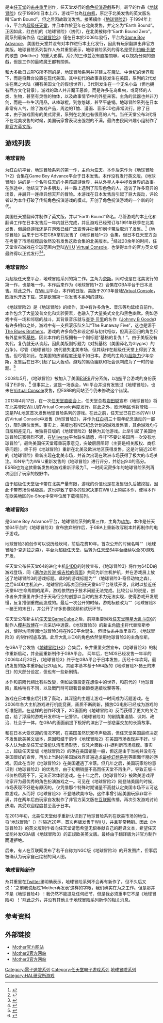 {{refimprove|time=2020-04-29T00:56:35+00:00}}
{{NoteTA
| G1=Games
| 1=zh-cn:列侬; zh-tw:藍儂; zh-hk:連儂;
}}
{{Infobox VG series
| title = 地球冒險系列
| japanese = MOTHER
| english = EarthBound
| image = Mother series logo.png
| caption =
| genre = [[電子角色扮演遊戲|角色扮演]]
| developer = [[Creatures|Ape Inc.]]<br>[[HAL研究所|HAL研究所]]<br>[[1-UP工作室|Brownie Brown]]<br>[[任天堂|任天堂]]<br>東京糸井重里事務所
| publisher = 任天堂
| creator = [[糸井重里|糸井重里]]
| writer = 糸井重里
| artist =
| platform =[[紅白機|紅白機]]<br/>[[超级任天堂|超级任天堂]]<br/>[[Game_Boy_Advance|Game Boy Advance]]<br/>[[Virtual_Console|Virtual Console]]
| platform of origin = 紅白機
| first release version = [[地球冒险|地球冒险]]
| first release date = 1989年7月27日
| latest release version = [[地球冒险3|地球冒险3]]
| latest release date = 2006年4月20日
}}

{{vgsname|地球冒险系列|ja=MOTHER|na=EarthBound|aka=妈妈}}是由[[任天堂|任天堂]]的[[糸井重里|糸井重里]]创作，任天堂发行的[[電子角色扮演遊戲|角色扮演遊戲]]系列。最早的作品《[[地球冒险|地球冒险]]》仅于1989年日本上市，游戏平台為[[红白机|红白机]]，原定于北美发售的英文版名叫“Earth Bound”，但之后因故取消发售。接著續作《[[地球冒险2|地球冒险2]]》于1994年上市，平台為[[超级任天堂|超级任天堂]]，并且本作於翌年在北美发售，并定名为“Earth Bound”。正因如此，红白机的《地球冒险》（初代），在北美被称作“Earth Bound Zero”。而系列最新作品《[[地球冒险3|地球冒险3]]》僅在日本於2006年發行，平台為[[Game_Boy_Advance|Game Boy Advance]]，美国任天堂并没有对本作进行本土化发行，因此有玩家翻譯出非官方美版。地球冒險系列製作人糸井重里表示，地球冒险系列的得名是受到[[约翰·列侬|约翰·列侬]]的歌曲《Mother》的重大影響。系列的三作並沒有直接關聯，可以視為分開的遊戲，但是三作的最終魔王都有關係。

和大多数日式RPG所不同的是，地球冒险系列并非建立在魔法、中世纪的世界观下，而是将舞台设置在现代美国。其中初代的故事直接发生在美国，系列的2代发生在鹰之大陆（拥有美国文化的假想世界），3代则发生在一个无名小岛（但也拥有西方文化背景）。游戏的敌人并非魔王恶兽，而是许多花鸟鱼虫，或奇怪的人类、生物，甚至有灵性的物体，以及故事情节中的外星来客。主角的武器也并非刀剑，而是一些生活用品，从棒球棍，到悠悠球，甚至平底锅。地球冒险系列在日本非常有人气，除了游戏产品，周边的T恤、漫画、音乐CD也非常流行。除了日本，由于游戏固有的美式背景，系列在北美也有很高的人气。当任天堂公布3代将不在北美发售的时候，美国玩家曾表现出强烈的不满，最终由民间兴趣小组制作了[[地球冒险3非官方英文版|非官方英文版]]。

== 游戏列表 ==

=== 地球冒险 ===
{{Main|地球冒险}}

{{vgname|地球冒险|ja=MOTHER|en=EarthBound Beginnings|bold=no|diff=yes}}为红白机平台，地球冒险系列的第一作，主角为[[任天|任天]]。本作后来作为《地球冒险1+2》合集在Game Boy Advance平台于日本发售。本作没有发行英文版。《地球冒险》讲的是一个名叫任天的小男孩周游世界，并从外星人手中拯救世界的故事。在旅途中，他结交了许多朋友，并一路上遇到了形形色色的人，造访了许多奇异的场景，并展开一连串异想天开的冒险。本游戏在日本发售后引起了巨大轰动，评论者认为本作打破了传统角色扮演游戏的模式，开创了角色扮演游戏的一个新的时代。

美国任天堂翻译并制作了英文版，并以“Earth Bound”命名。尽管游戏的本土化和翻译工作在日本发售后一年内就已完成，并且游戏已经预订与1991年秋季在北美发售，但最终游戏还是在游戏已经广泛宣传并批量印刷卡带后取消了发售。<ref>{{Cite web |url=http://www.lostlevels.org/200407/earth-06.shtml |title=Lostlevels.org |accessdate=2014-03-24 |archive-date=2014-01-03 |archive-url=https://web.archive.org/web/20140103183844/http://www.lostlevels.org/200407/earth-06.shtml |dead-url=no }}</ref>《地球冒险》后来于日本在GBA掌机发售了《地球冒险1+2》合集，但日本任天堂方面在考量了市场规模后依然没有发售这款合集的北美版本。<ref name="lostlevels.org">{{Cite web |url=http://www.lostlevels.org/200407/200407-earthbound2.shtml |title=Lostlevels.org |accessdate=2014-03-24 |archive-date=2013-09-10 |archive-url=https://web.archive.org/web/20130910031527/http://www.lostlevels.org/200407/200407-earthbound2.shtml |dead-url=no }}</ref>经过20余年的时间，任天堂宣布游戏在全球范围内登陆[[Wii_U|Wii U]] [[Virtual_Console|Virtual Console]]，也使得本作的官方英文版最终得以正式发行<ref>{{cite web|url=http://kotaku.com/mother-coming-to-wii-u-as-earthbound-beginnings-1711279974|title=Mother Coming To Wii U As Earthbound Beginnings|publisher=''Kotaku''|last=Schreier|first=Jason|date=2015-03-14|accessdate=2015-06-26|archive-date=2015-06-26|archive-url=https://web.archive.org/web/20150626233739/http://kotaku.com/mother-coming-to-wii-u-as-earthbound-beginnings-1711279974|dead-url=no}}</ref><ref>{{cite web|url=http://www.forbes.com/sites/davidthier/2015/06/14/mother-finally-coming-to-virtual-console-as-earthbound-beginnings-nintendo-announces/|title='Mother' Finally Coming To Virtual Console As 'Earthbound: Beginnings,' Nintendo Announces|publisher=''[[Forbes|Forbes]]''|last=Thier|first=Dave|date=2015-06-14|accessdate=2015-06-26|archive-date=2015-06-27|archive-url=https://web.archive.org/web/20150627020727/http://www.forbes.com/sites/davidthier/2015/06/14/mother-finally-coming-to-virtual-console-as-earthbound-beginnings-nintendo-announces/|dead-url=no}}</ref>。

=== 地球冒险2 ===
{{Main|地球冒险2}}

{{vgname|地球冒险2|ja=MOTHER 2|na=EarthBound|bold=no}}为超级任天堂平台，地球冒险系列的第二作，主角为[[奈斯_(遊戲角色)|奈斯]]。同时也是在北美发行的第一作，也是唯一作。本作后来作为《地球冒险1+2》合集在GBA平台于日本发售。除此之外，在[[Wii_U|Wii U]]平台，本作的日版、美版于2013年登陆[[Virtual_Console|Virtual Console]]，欧版也开放下载，这是欧洲第一次发售本系列的游戏。

《地球冒险2》是《地球冒险》的续作，其中有许多角色、音乐等均延续自前作。本作包含了大量波普文化和实验要素，也融入了大量美式文化和黑色幽默。例如游戏中有一场和邻居的战斗，其背景音乐就与[[查克·贝里|查克·贝里]]的名作《[[Johnny_B_Goode|Johnny B Goode]]》有许多相似之处，游戏中有一支摇滚乐队名叫“The Runaway Five”，这也是源于[[The_Blues_Brothers|The Blues Brothers]]。游戏的许多角色和设定都与初代相似，但真正回归的角色只有外星来客[[基格|基格]]。因此本作的日版拥有一个副标题“基格的复仇！”。由于美版没有初代，复仇就无从谈起，因此美版副标题为《对抗基格（美国译名为Giygas）的战争》。尽管《地球冒险》初代错失北美市场，但其续作在超级任天堂上得到了发售。但尽管如此，在美国的热销程度还是不如日本。游戏的主角为[[超能力|超能力]]少年奈斯，发售后在日本引起了巨大轰动。游戏的黑色幽默和社会讽刺成为了一时的话题。<ref name="1UP vapor">{{cite web | url = http://www.1up.com/do/feature?pager.offset=1&cId=3154276 | title = Vapor Trail: Games that never were | author = Cowan, Danny | publisher = [[1UP.com|1UP.com]] | date = 7 February 2007 | accessdate = 2008-04-01 | archive-date = 2015-04-26 | archive-url = https://web.archive.org/web/20150426100703/http://www.1up.com/do/feature?pager.offset=1&cId=3154276 | dead-url = no }}</ref>

2008年5月，《地球冒险》被加入了美国[[ESRB|ESRB]]评分系统，以[[Wii|Wii]]平台游戏的身份获得了E评价。<ref>{{cite web |url=http://www.esrb.org/ratings/search.jsp?titleOrPublisher=Earthbound&rating=E&ratingsCriteria=E&platforms=Wii&platformsCriteria=Wii&searchVersion=compact&content=&searchType=title&contentCriteria=&newSearch.x=0&newSearch.y=0 |title=ESRB Game Ratings search results for "EarthBound" |accessdate=2011-05-28 |archive-url=https://web.archive.org/web/20130127153930/http://www.esrb.org/ratings/search.jsp?titleOrPublisher=Earthbound&rating=E&ratingsCriteria=E&platforms=Wii&platformsCriteria=Wii&searchVersion=compact&content=&searchType=title&contentCriteria=&newSearch.x=0&newSearch.y=0 |archive-date=2013-01-27 |dead-url=yes }}</ref> 但事实上，这是一场误会，Wii平台并没有发售过《地球冒险》，也未在[[Virtual_Console|Virtual Console]]发售，但ESRB的网站至今仍未修改这个错误。

2013年4月17日，在一次[[任天堂直面会|任天堂直面会]]上，任天堂总裁[[岩田聪|岩田聪]]宣布《地球冒险》将在北美登陆[[Wii_U|Wii U]]的Virtual Console再度发行。除此之外，欧洲地区也将登陆——这是PAL地区首次发售地球冒险系列的游戏。在此之前，任天堂已在日本的Wii U的Virtual Console中发售《地球冒险2》，并作为[[红白机|红白机]]三十周年纪念活动的一部分，限时廉价发售。事实上，美版也有NES纪念计划的游戏发售表，其余游戏均与日版相差无几，唯独将日版的《地球冒险2》替换为其他游戏。此举引起了美国地球冒险玩家强烈不满，在[[Miiverse|Miiverse]]平台联名请愿，呼吁“不要让美国再一次没有地球冒险”。最终美国任天堂尊重玩家意见，突破层层阻碍（主要是相关版权、商标等问题），终于将《地球冒险》重新在北美及欧洲地区获得发售。这是时隔近20年的《地球冒险》重新出现在北美市场，并首次出现在欧洲市场获得了极大的市场关注。IGN专门为Wii U重新发售的《地球冒险》进行评分，并给出9.0的高分。ESRB也为这款重新发售的游戏重新评级为T。一时间沉寂多年的地球冒险系列再次回到了玩家的视野中。

由于超级任天堂版卡带在北美产量有限，游戏的价值也是在发售很久后被挖掘，因此卡带市场价格极高。这也导致了更多的玩家决定在Wii U上购买本作，使得本作在欧美地区的e-Shop中常年位居下载榜前列。

=== 地球冒险3 ===
{{Main|地球冒险3}}

{{vgname|地球冒险3|ja=MOTHER 3|na=EarthBound 3|bold=no}}是Game Boy Advance平台，地球冒险系列的第三作，主角为[[琉加|琉加]]。本作是任天堂64平台的《地球冒险3》宣布放弃制作后，于GBA上重新改写剧本并再制作的电子游戏。

地球冒险3的创作可以说历经坎坷，前后花费10年。首次公开的时候名叫“{{lang|ja|マザー３－キマイラの森}}”（地球冒险3-克迈拉之森），平台为超级任天堂，后转为[[任天堂64|任天堂64]]平台继续以全3D游戏开发。

任天堂公布任天堂64的进化主机[[64DD|64DD]]的时候宣布，《地球冒险3》将作为64DD的游戏登场，同《[[塞尔达传说_姆吉拉的假面|塞尔达传说 姆吉拉的假面]]》共同为新主机护航，并在游戏展上放送了地球冒险3的游戏标题。此时的游戏标题为“{{lang|ja|マザー３－奇怪生物の森}}”（地球冒险3-奇怪动物之森）。
之后64DD主机流产，地球冒险3再次回归任天堂64平台继续开发，此时以接近任天堂64生命周期的尾声，游戏依然由于技术问题无法完成。比较公认的说是，创作者糸井重里许多过于天马行空的创意以当时的技术力无法实现，使得游戏开发缓慢，反复推倒重做而造成的。最后一次公开的时候，游戏标题改为“{{lang|ja|マザー３－豚王の最期}}”（地球冒险3－猪王的末日），并公开了许多影像视频和试玩环节。

任天堂公布新主机[[任天堂GameCube|任天堂GameCube]]之后，前期重要游戏[[任天堂明星大乱斗DX|任天堂明星大乱斗DX]]的制作人[[樱井政博|樱井政博]]在一次采访中透露，《地球冒险3》的新主角[[硫卡|硫卡]]将代替奈斯参战，使得坊间传闻地球冒险3将在NGC平台诞生。但很快糸井重里宣布，《地球冒险3》的制作彻底取消。此后大乱斗DX的角色依然使用地球冒险2的主角奈斯。

在GBA平台发售《[[地球冒险1+2|地球冒险1+2]]》合集后，糸井重里突然宣布，《地球冒险3》的制作重新启动，并全面重新制作于GBA平台。
两年后，在NDS已经发售一年半的2006年4月20日，《地球冒险3》终于在GBA平台于日本发售，历经十年坎坷。最终发售的版本重新回归2D画风，其剧本基本基于N64版的《地球冒险3-猪王的末日》的大部分设定，但也有一些新剧情。

本作和前兩代相比有些改變，例如故事設定在想像中的世界，和前代的「地球冒險」風格稍有不同，以及戰鬥時可跟著音樂節奏連續攻擊等等。

游戏在日本推出后引发了轰动，其深邃的主题让游戏一时间成为话题游戏。在2006年各大主机游戏进行机能竞赛，画质不断刷新，播放CG电影已经成为游戏的标准配置。在这样的创作环境下，2D画面的《地球冒险3》反而获得了更大的关注度，给了浮躁的游戏开发市场一记警钟。《地球冒险3》的剧情集温情、讽刺、政治、社会于一体，在GBA的画面前提下极好的演出了一部悲喜交加的长篇故事。

和在日本大受欢迎的情况不同，在美国虽然玩家呼声极高，但任天堂美国最终决定不发售欧美英文版本，原因归结于前作《地球冒险2》在美国市场表现并不好。许多人认为此举任天堂没能认清市场形势，仅凭片面数-{}-据判断市场规模。事实上，超级任天堂版《地球冒险2》的确在美国销量一般，但这是由于当初并没有在美国很好的宣传，再加上当时的美国游戏界普遍追求[[最终幻想系列|最终幻想系列]]等画面华丽的游戏。因此在当时《地球冒险2》在美国遭遇了冷落。但几年之后，美国玩家纷纷意识到《地球冒险2》的优秀后，由于初期销量不高而任天堂不再生产，导致正版卡带价格居高不下，无法正常体验游戏。在十年之后，《地球冒险2》被欧美游戏评论家评为最优秀的角色扮演游戏之一。可见在《地球冒险2》刚登陆美国的时候，市场表现不好是有原因的，仅凭借那个特殊时期销量不高就认定美国市场不认可这款游戏，从而将《地球冒险3》不登陆欧美市场。这件事曾引起美国玩家非常不满，并在两年后由玩家自发制作了非官方英文版在[[互联网|互联网]]传播，再次引发游戏讨论热潮，其受欢迎程度甚至高于日本。

在2013年初，北美任天堂似乎重新认识到了地球冒险系列在欧美市场的地位，将“地球冒险”（{{lang|en|''EarthBound 2''}}）时隔近20年，首次再版发售于[[Wii_U|Wii U]]，并且非常畅销。因此《地球冒险3》的英文版制作者向任天堂请愿希望无偿奉献自己的翻译文本，希望任天堂能补发GBA版《地球冒险3》的正规欧美英文版。最终由于翻译版为非官方制作而遭拒绝。

后来，有人在互联网发布了若干自称为NGC版《地球冒险3》的开发图片，但事后被确认为玩家自己绘制的同人图。

=== 地球冒险新作 ===

糸井重里在[[Twitter|Twitter]]里明确表示，地球冒险系列不会再有新作了。但不久后又说：“之前我说起过‘Mother再发表’这样的字眼，我们确实在为之工作。但是那并不是《地球冒险4》！我仍然不能提及任何细节，但是我必须重申它不是《地球冒险4》！”除此之外，并没有其他关于地球冒险系列新作的相关消息。

== 参考资料 ==

{{reflist}}

== 外部链接 ==

* [http://www.nintendo.co.jp/n08/a2uj/mother/index.html Mother官方网站]{{Wayback|url=http://www.nintendo.co.jp/n08/a2uj/mother/index.html |date=20140228215736 }}{{ja}}
* [http://www.nintendo.co.jp/n08/a2uj/mother2/index.html Mother2官方网站]{{Wayback|url=http://www.nintendo.co.jp/n08/a2uj/mother2/index.html |date=20140228213440 }}{{ja}}
* [http://www.nintendo.co.jp/n08/a3uj/index.html Mother3官方网站]{{Wayback|url=http://www.nintendo.co.jp/n08/a3uj/index.html |date=20140511110352 }}{{ja}}

{{地球冒險系列|state=expanded}}
{{任天堂游戏系列}}
{{Portal bar|日本|美國|任天堂|电子游戏}}

{{DEFAULTSORT:Mother}}
[[Category:電子遊戲系列|Category:電子遊戲系列]]
[[Category:任天堂电子游戏系列|Category:任天堂电子游戏系列]]
[[Category:地球冒險系列|]]
[[Category:HAL研究所游戏|Category:HAL研究所游戏]]